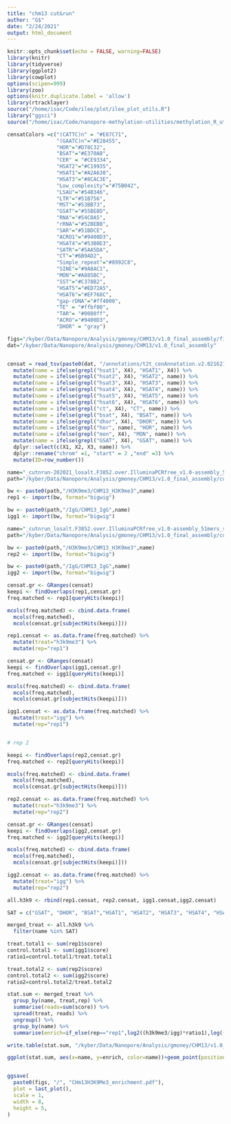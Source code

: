 ```yaml
---
title: "chm13 cut&run"
author: "G$"
date: "2/24/2021"
output: html_document
---
```



```r
knitr::opts_chunk$set(echo = FALSE, warning=FALSE)
library(knitr)
library(tidyverse)
library(ggplot2)
library(cowplot)
options(scipen=999)
library(zoo)
options(knitr.duplicate.label = 'allow')
library(rtracklayer)
source("/home/isac/Code/ilee/plot/ilee_plot_utils.R")
library("ggsci")
source("/home/isac/Code/nanopore-methylation-utilities/methylation_R_utils.R")

censatColors =c("(CATTC)n" = "#E87C71",
                "(GAATC)n"="#E28455",
                "HOR"="#D78C32",
                "BSAT"="#E370AB",
                "CER" = "#CE9334",
                "HSAT2"="#C19935",
                "HSAT1"="#A2A638",
                "HSAT3"="#8CAC3E",
                "Low_complexity"="#75B042",
                "LSAU"="#54B346",
                "LTR"="#51B756",
                "MST"="#53BB73",
                "GSAT"="#55BE8D",
                "RNA"="#54C0A5",
                "rRNA"="#52BEBB",
                "SAR"="#51BDCE",
                "ACRO1"="#9400D3",
                "HSAT4"="#53B0E3",
                "SATR"="#5AA5DA",
                "CT"="#6B9AD2",
                "Simple_repeat"="#8992C8",
                "SINE"="#9A8AC1",
                "MON"="#A885BC",
                "SST"="#C378B2",
                "HSAT5"="#ED72A5",
                "HSAT6"="#EF768C", 
                "gap-rDNA"="#ff4000",
                "TE" = "#ffbf00", 
                "TAR"= "#0080ff",
                "ACRO"="#9400D3", 
                "DHOR" = "gray")
```

```r
figs="/kyber/Data/Nanopore/Analysis/gmoney/CHM13/v1.0_final_assembly/figures"
dat="/kyber/Data/Nanopore/Analysis/gmoney/CHM13/v1.0_final_assembly"


censat = read_tsv(paste0(dat, "/annotations/t2t_cenAnnotation.v2.021621.bed"), col_names = F) %>%
  mutate(name = ifelse(grepl("hsat1", X4), "HSAT1", X4)) %>%
  mutate(name = ifelse(grepl("hsat2", X4), "HSAT2", name)) %>%
  mutate(name = ifelse(grepl("hsat3", X4), "HSAT3", name)) %>%
  mutate(name = ifelse(grepl("hsat4", X4), "HSAT4", name)) %>%
  mutate(name = ifelse(grepl("hsat5", X4), "HSAT5", name)) %>%
  mutate(name = ifelse(grepl("hsat6", X4), "HSAT6", name)) %>%
  mutate(name = ifelse(grepl("ct", X4), "CT", name)) %>%
  mutate(name = ifelse(grepl("bsat", X4), "BSAT", name)) %>%
  mutate(name = ifelse(grepl("dhor", X4), "DHOR", name)) %>%
  mutate(name = ifelse(grepl("hor", name), "HOR", name)) %>%
  mutate(name = ifelse(grepl("mon", X4), "MON", name)) %>%
  mutate(name = ifelse(grepl("GSAT", X4), "GSAT", name)) %>%
  dplyr::select(c(X1, X2, X3, name)) %>%
  dplyr::rename("chrom" =1, "start" = 2 ,"end" =3) %>%
  mutate(ID=row_number())

```

```r

name="_cutnrun-202021_losalt.F3852.over.IlluminaPCRfree_v1.0-assembly_51mers_single_mrg_meryl_sort.bigwig"
path="/kyber/Data/Nanopore/Analysis/gmoney/CHM13/v1.0_final_assembly/cut_and_run/210204_alignments/022021_CUTRUN"

bw <- paste0(path,"/H3K9me3/CHM13_H3K9me3",name)
rep1 <- import(bw, format="bigwig")

bw <- paste0(path,"/IgG/CHM13_IgG",name)
igg1 <- import(bw, format="bigwig")

name="_cutnrun_losalt.F3852.over.IlluminaPCRfree_v1.0-assembly_51mers_single_mrg_meryl_sort.bigwig"
path="/kyber/Data/Nanopore/Analysis/gmoney/CHM13/v1.0_final_assembly/cut_and_run/210204_alignments/122920_CUTRUN"

bw <- paste0(path,"/H3K9me3/CHM13_H3K9me3",name)
rep2 <- import(bw, format="bigwig")

bw <- paste0(path,"/IgG/CHM13_IgG",name)
igg2 <- import(bw, format="bigwig")
```

```r
censat.gr <- GRanges(censat)
keepi <- findOverlaps(rep1,censat.gr)
freq.matched <- rep1[queryHits(keepi)]

mcols(freq.matched) <- cbind.data.frame(
  mcols(freq.matched),
  mcols(censat.gr[subjectHits(keepi)]))

rep1.censat <- as.data.frame(freq.matched) %>%
  mutate(treat="h3k9me3") %>%
  mutate(rep="rep1")

censat.gr <- GRanges(censat)
keepi <- findOverlaps(igg1,censat.gr)
freq.matched <- igg1[queryHits(keepi)]

mcols(freq.matched) <- cbind.data.frame(
  mcols(freq.matched),
  mcols(censat.gr[subjectHits(keepi)]))

igg1.censat <- as.data.frame(freq.matched) %>%
  mutate(treat="igg") %>%
  mutate(rep="rep1")


# rep 2

keepi <- findOverlaps(rep2,censat.gr)
freq.matched <- rep2[queryHits(keepi)]

mcols(freq.matched) <- cbind.data.frame(
  mcols(freq.matched),
  mcols(censat.gr[subjectHits(keepi)]))

rep2.censat <- as.data.frame(freq.matched) %>%
  mutate(treat="h3k9me3") %>%
  mutate(rep="rep2")

censat.gr <- GRanges(censat)
keepi <- findOverlaps(igg2,censat.gr)
freq.matched <- igg2[queryHits(keepi)]

mcols(freq.matched) <- cbind.data.frame(
  mcols(freq.matched),
  mcols(censat.gr[subjectHits(keepi)]))

igg2.censat <- as.data.frame(freq.matched) %>%
  mutate(treat="igg") %>%
  mutate(rep="rep2")

all.h3k9 <- rbind(rep1.censat, rep2.censat, igg1.censat,igg2.censat)
```


```r

SAT = c("GSAT", "DHOR", "BSAT","HSAT1", "HSAT2", "HSAT3", "HSAT4", "HSAT5", "HSAT6","HOR", "MON", "CT")

merged_treat <- all.h3k9 %>%
  filter(name %in% SAT)

treat.total1 <- sum(rep1$score)
control.total1 <- sum(igg1$score)
ratio1=control.total1/treat.total1

treat.total2 <- sum(rep2$score)
control.total2 <- sum(igg2$score)
ratio2=control.total2/treat.total2

stat.sum <- merged_treat %>%
  group_by(name, treat,rep) %>%
  summarise(reads=sum(score)) %>%
  spread(treat, reads) %>%
  ungroup() %>%
  group_by(name) %>%
  summarise(enrich=if_else(rep=="rep1",log2((h3k9me3/igg)*ratio1),log((h3k9me3/igg)*ratio2)))

write.table(stat.sum, "/kyber/Data/Nanopore/Analysis/gmoney/CHM13/v1.0_final_assembly/cut_and_run/H3K9me3_51merintersections_log2FC", row.names = F, quote=F, sep="\t")

ggplot(stat.sum, aes(x=name, y=enrich, color=name))+geom_point(position = "jitter")+ scale_color_manual(values = censatColors, drop = FALSE)+geom_hline(yintercept = 0, linetype="dashed")


ggsave(
  paste0(figs, "/", "CHm13H3K9Me3_enrichment.pdf"),
  plot = last_plot(),
  scale = 1,
  width = 8,
  height = 5,
)

```




